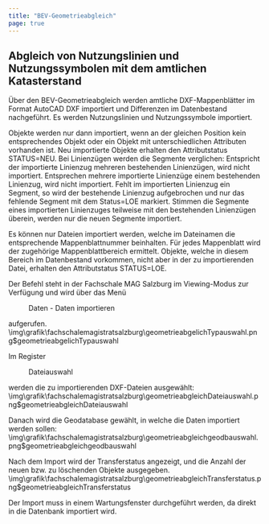 ```yaml
---
title: "BEV-Geometrieabgleich"
page: true
---
```

## Abgleich von Nutzungslinien und Nutzungssymbolen mit dem amtlichen Katasterstand

&#220;ber den BEV-Geometrieabgleich werden amtliche DXF-Mappenbl&#228;tter im Format AutoCAD DXF importiert und Differenzen im Datenbestand nachgef&#252;hrt. Es werden Nutzungslinien und Nutzungssymbole importiert. 

Objekte werden nur dann importiert, wenn an der gleichen Position kein entsprechendes Objekt oder ein Objekt mit unterschiedlichen Attributen vorhanden ist. Neu importierte Objekte erhalten den Attributstatus STATUS=NEU.
Bei Linienz&#252;gen werden die Segmente verglichen: Entspricht der importierte Linienzug mehreren bestehenden Linienz&#252;gen, wird nicht importiert. Entsprechen mehrere importierte Linienz&#252;ge einem bestehenden Linienzug, wird nicht importiert. Fehlt im importierten Linienzug ein Segment, so wird der bestehende Linienzug aufgebrochen und nur das fehlende Segment mit dem Status=LOE markiert. Stimmen die Segmente eines importierten Linienzuges teilweise mit den bestehenden Linienz&#252;gen &#252;berein, werden nur die neuen Segmente importiert.

Es k&#246;nnen nur Dateien importiert werden, welche im Dateinamen die entsprechende Mappenblattnummer beinhalten.
F&#252;r jedes Mappenblatt wird der zugeh&#246;rige Mappenblattbereich ermittelt. Objekte, welche in diesem Bereich im Datenbestand vorkommen, nicht aber in der zu importierenden Datei, erhalten den Attributstatus STATUS=LOE.

Der Befehl steht in der Fachschale  <Border>MAG Salzburg</Border>  im Viewing-Modus zur Verf&#252;gung und wird &#252;ber das Men&#252;  <Menu>Daten - Daten importieren</Menu>  aufgerufen.<Image>\img\grafik\fachschalemagistratsalzburg\geometrieabgelichTypauswahl.png$geometrieabgelichTypauswahl</Image>

Im Register  <Menu>Dateiauswahl</Menu>  werden die zu importierenden DXF-Dateien ausgew&#228;hlt:<Image>\img\grafik\fachschalemagistratsalzburg\geometrieabgleichDateiauswahl.png$geometrieabgleichDateiauswahl</Image>

Danach wird die Geodatabase gew&#228;hlt, in welche die Daten importiert werden sollen:<Image>\img\grafik\fachschalemagistratsalzburg\geometrieabgleichgeodbauswahl.png$geometrieabgleichgeodbauswahl</Image>

Nach dem Import wird der Transferstatus angezeigt, und die Anzahl der neuen bzw. zu l&#246;schenden Objekte ausgegeben.<Image>\img\grafik\fachschalemagistratsalzburg\geometrieabgleichTransferstatus.png$geometrieabgleichTransferstatus</Image>

<Success>
Der Import muss in einem Wartungsfenster durchgef&#252;hrt werden, da direkt in die Datenbank importiert wird.
</Success>

